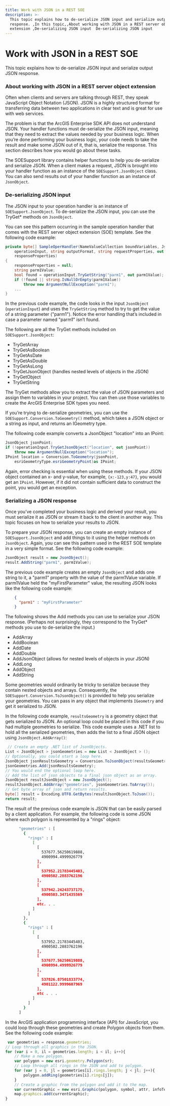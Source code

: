```yaml
---
title: Work with JSON in a REST SOE
description: >-
  This topic explains how to de-serialize JSON input and serialize output JSON
  response. ,In this topic,,About working with JSON in a REST server object
  extension ,De-serializing JSON input  De-serializing JSON input
---
```


# Work with JSON in a REST SOE

This topic explains how to de-serialize JSON input and serialize output JSON response.

### About working with JSON in a REST server object extension

Often when clients and servers are talking through REST, they speak JavaScript Object Notation (JSON). JSON is a highly structured format for transferring data between two applications in clear text and is great for use with web services.

The problem is that the ArcGIS Enterprise SDK API does not understand JSON. Your handler functions must de-serialize the JSON input, meaning that they need to extract the values needed by your business logic. When you’re done performing your business logic, your code needs to take the result and make some JSON out of it, that is, serialize the response. This section describes how you would go about these tasks.

The SOESupport library contains helper functions to help you de-serialize and serialize JSON. When a client makes a request, JSON is brought into your handler function as an instance of the `SOESupport.JsonObject` class. You can also send results out of your handler function as an instance of `JsonObject`.

### De-serializing JSON input

The JSON input to your operation handler is an instance of `SOESupport.JsonObject`. To de-serialize the JSON input, you can use the TryGet\* methods on `JsonObject`.

You can see this pattern occurring in the sample operation handler that comes with the REST server object extension (SOE) template. See the following code example:

```cs
private byte[] SampleOperHandler(NameValueCollection boundVariables, JsonObject
    operationInput, string outputFormat, string requestProperties, out string
    responseProperties)
{
    responseProperties = null;
    string parm1Value;
    bool found = operationInput.TryGetString("parm1", out parm1Value);
    if (!found || string.IsNullOrEmpty(parm1Value))
        throw new ArgumentNullException("parm1");
    ...
}
```

In the previous code example, the code looks in the input `JsonObject` (`operationInput`) and uses the `TryGetString` method to try to get the value of a string parameter ("parm1"). Notice the error handling that’s included in case a parameter named "parm1" isn’t found.

The following are all the TryGet methods included on `SOESupport.JsonObject`:

-   TryGetArray
-   TryGetAsBoolean
-   TryGetAsDate
-   TryGetAsDouble
-   TryGetAsLong
-   TryGetJsonObject (handles nested levels of objects in the JSON)
-   TryGetObject
-   TryGetString

The TryGet methods allow you to extract the value of JSON parameters and assign them to variables in your project. You can then use those variables to create the ArcGIS Enterprise SDK types you need.

If you’re trying to de-serialize geometries, you can use the `SOESupport.Conversion.ToGeometry()` method, which takes a JSON object or a string as input, and returns an IGeometry type.

The following code example converts a JsonObject "location" into an IPoint:

```cs
JsonObject jsonPoint;
if (!operationInput.TryGetJsonObject("location", out jsonPoint))
    throw new ArgumentNullException("location");
IPoint location = Conversion.ToGeometry(jsonPoint,
    esriGeometryType.esriGeometryPoint)as IPoint;
```

Again, error checking is essential when using these methods. If your JSON object contained an x- and y-value, for example, `{x:-123,y:47}`, you would get an `IPoint`. However, if it did not contain sufficient data to construct the point, you would get an exception.

### Serializing a JSON response

Once you’ve completed your business logic and derived your result, you must serialize it as JSON or stream it back to the client in another way. This topic focuses on how to serialize your results to JSON.

To prepare your JSON response, you can create an empty instance of `SOESupport.JsonObject` and add things to it using the helper methods on `JsonObject`. Again, you can see this pattern used in the REST SOE template in a very simple format. See the following code example:

```cs
JsonObject result = new JsonObject();
result.AddString("parm1", parm1Value);
```

The previous code example creates an empty `JsonObject` and adds one string to it, a "parm1" property with the value of the parm1Value variable. If parm1Value held the "myFirstParameter" value, the resulting JSON looks like the following code example:

```json
    {
      "parm1" : "myFirstParameter"
    }
```

The following shows the Add methods you can use to serialize your JSON response. (Perhaps not surprisingly, they correspond to the TryGet\* methods you use to de-serialize the input.)

-   AddArray
-   AddBoolean
-   AddDate
-   AddDouble
-   AddJsonObject (allows for nested levels of objects in your JSON)
-   AddLong
-   AddObject
-   AddString

Some geometries would ordinarily be tricky to serialize because they contain nested objects and arrays. Consequently, the `SOESupport.Conversion.ToJsonObject()` is provided to help you serialize your geometries. You can pass in any object that implements `IGeometry` and get it serialized to JSON.

In the following code example, `resultsGeometry` is a geometry object that gets serialized to JSON. An optional loop could be placed in this code if you had multiple geometries to serialize. This code example uses a .NET list to hold all the serialized geometries, then adds the list to a final JSON object using `JsonObject.AddArray()`:

```cs
 // Create an empty .NET list of JsonObjects.
List < JsonObject > jsonGeometries = new List < JsonObject > ();
// Optionally, you could start a loop here.
JsonObject jsonResultsGeometry = Conversion.ToJsonObject(resultsGeometry);
jsonGeometries.Add(jsonResultsGeometry);
// You would end the optional loop here.
// Add the list of json objects to a final json object as an array.
JsonObject resultJsonObject = new JsonObject();
resultJsonObject.AddArray("geometries", jsonGeometries.ToArray());
// Get byte array of json and return results.
byte[] result = Encoding.UTF8.GetBytes(resultJsonObject.ToJson());
return result;
```

The result of the previous code example is JSON that can be easily parsed by a client application. For example, the following code is some JSON where each polygon is represented by a "rings" object:

``` bash
      "geometries" : [
        {
          "rings" : [
            [
              [
                537677.56250619888,
                4900994.4999926779
              ],
              [
                537952.21783445403,
                4900502.2883762196
              ],
              [
                537942.24243737175,
                4900503.3471435569
              ],
              etc. . .
            ]
          ]
        },
        {
          "rings" : [
            [
              [
                537952.21783445403,
                4900502.2883762196
              ],
              [
                537677.56250619888,
                4900994.4999926779
              ],
              [
                537826.87501833774,
                4901122.9999607969
              ],
              etc . . .
            ]
          ]
        }
      ]
```

In the ArcGIS application programming interface (API) for JavaScript, you could loop through these geometries and create Polygon objects from them. See the following code example:

```js
 var geometries = response.geometries;
// Loop through all graphics in the JSON.
for (var i = 0, il = geometries.length; i < il; i++){
    // Make a new polygon.
    var polygon = new esri.geometry.Polygon(sr);
    // Loop through all rings in the JSON and add to polygon.
    for (var j = 0, jl = geometries[i].rings.length; j < jl; j++){
        polygon.addRing(geometries[i].rings[j]);
    }
    // Create a graphic from the polygon and add it to the map.
    var currentGraphic = new esri.Graphic(polygon, symbol, attr, infoTemplate);
    map.graphics.add(currentGraphic);
}
```